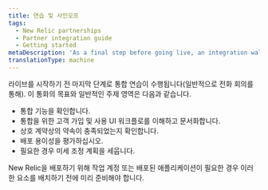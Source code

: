 ```yaml
---
title: 연습 및 사인오프
tags:
  - New Relic partnerships
  - Partner integration guide
  - Getting started
metaDescription: 'As a final step before going live, an integration walkthrough for New Relic partners will be performed (typically via conference call).'
translationType: machine
---
```


라이브를 시작하기 전 마지막 단계로 통합 연습이 수행됩니다(일반적으로 전화 회의를 통해). 이 통화의 목표와 일반적인 주제 영역은 다음과 같습니다.

* 통합 기능을 확인합니다.
* 통합을 위한 고객 가입 및 사용 UI 워크플로를 이해하고 문서화합니다.
* 상호 계약상의 약속이 충족되었는지 확인합니다.
* 배포 용이성을 평가하십시오.
* 필요한 경우 미세 조정 계획을 세웁니다.

New Relic을 배포하기 위해 작업 계정 또는 배포된 애플리케이션이 필요한 경우 이러한 요소를 배치하기 전에 미리 준비해야 합니다.